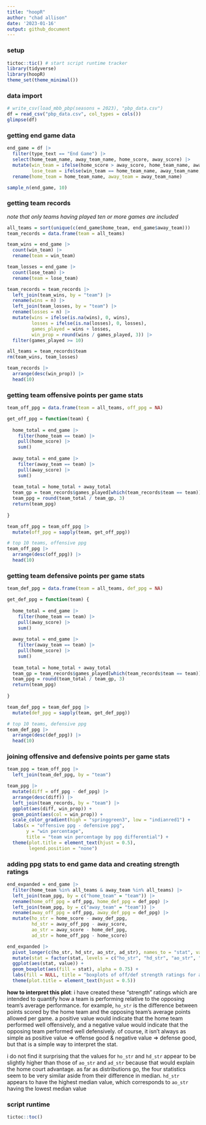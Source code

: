 ---
title: "hoopR"
author: "chad allison"
date: '2023-01-16'
output: github_document
---

### setup

```{r message = F, warning = F}
tictoc::tic() # start script runtime tracker
library(tidyverse)
library(hoopR)
theme_set(theme_minimal())
```

### data import

```{r warning = F}
# write_csv(load_mbb_pbp(seasons = 2023), "pbp_data.csv")
df = read_csv("pbp_data.csv", col_types = cols())
glimpse(df)
```

### getting end game data

```{r}
end_game = df |>
  filter(type_text == "End Game") |>
  select(home_team_name, away_team_name, home_score, away_score) |>
  mutate(win_team = ifelse(home_score > away_score, home_team_name, away_team_name),
         lose_team = ifelse(win_team == home_team_name, away_team_name, home_team_name)) |>
  rename(home_team = home_team_name, away_team = away_team_name)

sample_n(end_game, 10)
```

### getting team records

*note that only teams having played ten or more games are included*

```{r}
all_teams = sort(unique(c(end_game$home_team, end_game$away_team)))
team_records = data.frame(team = all_teams)

team_wins = end_game |>
  count(win_team) |>
  rename(team = win_team)

team_losses = end_game |>
  count(lose_team) |>
  rename(team = lose_team)

team_records = team_records |>
  left_join(team_wins, by = "team") |>
  rename(wins = n) |>
  left_join(team_losses, by = "team") |>
  rename(losses = n) |>
  mutate(wins = ifelse(is.na(wins), 0, wins),
         losses = ifelse(is.na(losses), 0, losses),
         games_played = wins + losses,
         win_prop = round(wins / games_played, 3)) |>
  filter(games_played >= 10)

all_teams = team_records$team
rm(team_wins, team_losses)

team_records |>
  arrange(desc(win_prop)) |>
  head(10)
```

### getting team offensive points per game stats

```{r}
team_off_ppg = data.frame(team = all_teams, off_ppg = NA)

get_off_ppg = function(team) {
  
  home_total = end_game |>
    filter(home_team == team) |>
    pull(home_score) |>
    sum()
  
  away_total = end_game |>
    filter(away_team == team) |>
    pull(away_score) |>
    sum()
  
  team_total = home_total + away_total
  team_gp = team_records$games_played[which(team_records$team == team)]
  team_ppg = round(team_total / team_gp, 3)
  return(team_ppg)
  
}

team_off_ppg = team_off_ppg |>
  mutate(off_ppg = sapply(team, get_off_ppg))

# top 10 teams, offensive ppg
team_off_ppg |>
  arrange(desc(off_ppg)) |>
  head(10)
```

### getting team defensive points per game stats

```{r}
team_def_ppg = data.frame(team = all_teams, def_ppg = NA)

get_def_ppg = function(team) {
  
  home_total = end_game |>
    filter(home_team == team) |>
    pull(away_score) |>
    sum()
  
  away_total = end_game |>
    filter(away_team == team) |>
    pull(home_score) |>
    sum()
  
  team_total = home_total + away_total
  team_gp = team_records$games_played[which(team_records$team == team)]
  team_ppg = round(team_total / team_gp, 3)
  return(team_ppg)
  
}

team_def_ppg = team_def_ppg |>
  mutate(def_ppg = sapply(team, get_def_ppg))

# top 10 teams, defensive ppg
team_def_ppg |>
  arrange(desc(def_ppg)) |>
  head(10)
```

### joining offensive and defensive points per game stats

```{r}
team_ppg = team_off_ppg |>
  left_join(team_def_ppg, by = "team")

team_ppg |>
  mutate(diff = off_ppg - def_ppg) |>
  arrange(desc(diff)) |>
  left_join(team_records, by = "team") |>
  ggplot(aes(diff, win_prop)) +
  geom_point(aes(col = win_prop)) +
  scale_color_gradient(high = "springgreen3", low = "indianred1") +
  labs(x = "offensive ppg - defensive ppg",
       y = "win percentage",
       title = "team win percentage by ppg differential") +
  theme(plot.title = element_text(hjust = 0.5),
        legend.position = "none")
```

### adding ppg stats to end game data and creating strength ratings

```{r}
end_expanded = end_game |>
  filter(home_team %in% all_teams & away_team %in% all_teams) |>
  left_join(team_ppg, by = c("home_team" = "team")) |>
  rename(home_off_ppg = off_ppg, home_def_ppg = def_ppg) |>
  left_join(team_ppg, by = c("away_team" = "team")) |>
  rename(away_off_ppg = off_ppg, away_def_ppg = def_ppg) |>
  mutate(ho_str = home_score - away_def_ppg,
         hd_str = away_off_ppg - away_score,
         ao_str = away_score - home_def_ppg,
         ad_str = home_off_ppg - home_score)

end_expanded |>
  pivot_longer(c(ho_str, hd_str, ao_str, ad_str), names_to = "stat", values_to = "value") |>
  mutate(stat = factor(stat, levels = c("ho_str", "hd_str", "ao_str", "ad_str"))) |>
  ggplot(aes(stat, value)) +
  geom_boxplot(aes(fill = stat), alpha = 0.75) +
  labs(fill = NULL, title = "boxplots of off/def strength ratings for all matchups") +
  theme(plot.title = element_text(hjust = 0.5))
```

**how to interpret this plot**: i have created these "strength" ratings which are intended to quantify how a team is performing relative to the opposing team's average performance. for example, `ho_str` is the difference between points scored by the home team and the opposing team's average points allowed per game. a positive value would indicate that the home team performed well offensively, and a negative value would indicate that the opposing team performed well defensively. of course, it isn't always as simple as positive value => offense good & negative value => defense good, but that is a simple way to interpret the stat.

i do not find it surprising that the values for `ho_str` and `hd_str` appear to be slightly higher than those of `ao_str` and `ad_str` because that would explain the home court advantage. as far as distributions go, the four statistics seem to be very similar aside from their difference in median. `hd_str` appears to have the highest median value, which corresponds to `ao_str` having the lowest median value






















### script runtime

```{r}
tictoc::toc()
```

































